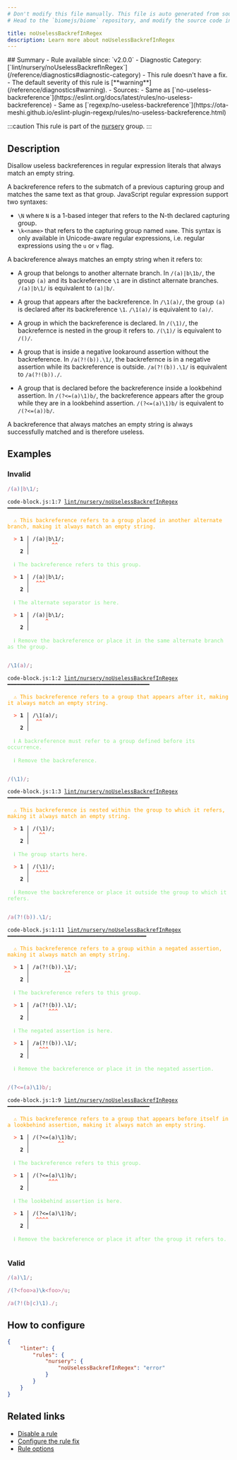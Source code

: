 ```yaml
---
# Don't modify this file manually. This file is auto generated from source, and you will lose your changes next time the website is built.
# Head to the `biomejs/biome` repository, and modify the source code in there.

title: noUselessBackrefInRegex
description: Learn more about noUselessBackrefInRegex
---
```


<Tabs>
<TabItem label="JavaScript (and super languages)" icon="seti:javascript">
## Summary
- Rule available since: `v2.0.0`
- Diagnostic Category: [`lint/nursery/noUselessBackrefInRegex`](/reference/diagnostics#diagnostic-category)
- This rule doesn't have a fix.
- The default severity of this rule is [**warning**](/reference/diagnostics#warning).
- Sources: 
  - Same as [`no-useless-backreference`](https://eslint.org/docs/latest/rules/no-useless-backreference)
  - Same as [`regexp/no-useless-backreference`](https://ota-meshi.github.io/eslint-plugin-regexp/rules/no-useless-backreference.html)

:::caution
This rule is part of the [nursery](/linter/rules/#nursery) group.
:::
## Description
Disallow useless backreferences in regular expression literals that always match an empty string.

A backreference refers to the submatch of a previous capturing group and matches the same text as that group.
JavaScript regular expression support two syntaxes:

- `\N` where `N` is a 1-based integer that refers to the N-th declared capturing group.
- `\k<name>` that refers to the capturing group named `name`.
This syntax is only available in Unicode-aware regular expressions,
i.e. regular expressions using the `u` or `v` flag.

A backreference always matches an empty string when it refers to:

- A group that belongs to another alternate branch.
In `/(a)|b\1b/`, the group `(a)` and its backreference `\1` are in distinct alternate branches.
`/(a)|b\1/` is equivalent to `(a)|b/`.


- A group that appears after the backreference.
In `/\1(a)/`, the group `(a)` is declared after its backreference `\1`.
`/\1(a)/` is equivalent to `(a)/`.


- A group in which the backreference is declared.
In `/(\1)/`, the backrefernce is nested in the group it refers to.
`/(\1)/` is equivalent to `/()/`.


- A group that is inside a negative lookaround assertion without the backreference.
In `/a(?!(b)).\1/`, the backrefernce is in a negative assertion while its backreference is outside.
`/a(?!(b)).\1/` is equivalent to `/a(?!(b))./`.


- A group that is declared before the backreference inside a lookbehind assertion.
In `/(?<=(a)\1)b/`, the backreference appears after the group while they are in a lookbehind assertion.
`/(?<=(a)\1)b/` is equivalent to `/(?<=(a))b/`.



A backreference that always matches an empty string is always successfully matched and is therefore useless.

## Examples

### Invalid

```js
/(a)|b\1/;
```

<pre class="language-text"><code class="language-text">code-block.js:1:7 <a href="https://biomejs.dev/linter/rules/no-useless-backref-in-regex">lint/nursery/noUselessBackrefInRegex</a> ━━━━━━━━━━━━━━━━━━━━━━━━━━━━━━━━━━━━━━━━━━━━━<br /><br />  <strong><span style="color: Orange;">⚠</span></strong> <span style="color: Orange;">This backreference refers to a group placed in another alternate branch, making it always match an empty string.</span><br />  <br />  <strong><span style="color: Tomato;">&gt;</span></strong> <strong>1 │ </strong>/(a)|b&#92;1/;<br />   <strong>   │ </strong>      <strong><span style="color: Tomato;">^</span></strong><strong><span style="color: Tomato;">^</span></strong><br />    <strong>2 │ </strong><br />  <br />  <strong><span style="color: lightgreen;">ℹ</span></strong> <span style="color: lightgreen;">The backreference refers to this group.</span><br />  <br />  <strong><span style="color: Tomato;">&gt;</span></strong> <strong>1 │ </strong>/(a)|b&#92;1/;<br />   <strong>   │ </strong> <strong><span style="color: Tomato;">^</span></strong><strong><span style="color: Tomato;">^</span></strong><strong><span style="color: Tomato;">^</span></strong><br />    <strong>2 │ </strong><br />  <br />  <strong><span style="color: lightgreen;">ℹ</span></strong> <span style="color: lightgreen;">The alternate separator is here.</span><br />  <br />  <strong><span style="color: Tomato;">&gt;</span></strong> <strong>1 │ </strong>/(a)|b&#92;1/;<br />   <strong>   │ </strong>    <strong><span style="color: Tomato;">^</span></strong><br />    <strong>2 │ </strong><br />  <br />  <strong><span style="color: lightgreen;">ℹ</span></strong> <span style="color: lightgreen;">Remove the backreference or place it in the same alternate branch as the group.</span><br />  <br /></code></pre>

```js
/\1(a)/;
```

<pre class="language-text"><code class="language-text">code-block.js:1:2 <a href="https://biomejs.dev/linter/rules/no-useless-backref-in-regex">lint/nursery/noUselessBackrefInRegex</a> ━━━━━━━━━━━━━━━━━━━━━━━━━━━━━━━━━━━━━━━━━━━━━<br /><br />  <strong><span style="color: Orange;">⚠</span></strong> <span style="color: Orange;">This backreference refers to a group that appears after it, making it always match an empty string.</span><br />  <br />  <strong><span style="color: Tomato;">&gt;</span></strong> <strong>1 │ </strong>/&#92;1(a)/;<br />   <strong>   │ </strong> <strong><span style="color: Tomato;">^</span></strong><strong><span style="color: Tomato;">^</span></strong><br />    <strong>2 │ </strong><br />  <br />  <strong><span style="color: lightgreen;">ℹ</span></strong> <span style="color: lightgreen;">A backreference must refer to a group defined before its occurrence.</span><br />  <br />  <strong><span style="color: lightgreen;">ℹ</span></strong> <span style="color: lightgreen;">Remove the backreference.</span><br />  <br /></code></pre>

```js
/(\1)/;
```

<pre class="language-text"><code class="language-text">code-block.js:1:3 <a href="https://biomejs.dev/linter/rules/no-useless-backref-in-regex">lint/nursery/noUselessBackrefInRegex</a> ━━━━━━━━━━━━━━━━━━━━━━━━━━━━━━━━━━━━━━━━━━━━━<br /><br />  <strong><span style="color: Orange;">⚠</span></strong> <span style="color: Orange;">This backreference is nested within the group to which it refers, making it always match an empty string.</span><br />  <br />  <strong><span style="color: Tomato;">&gt;</span></strong> <strong>1 │ </strong>/(&#92;1)/;<br />   <strong>   │ </strong>  <strong><span style="color: Tomato;">^</span></strong><strong><span style="color: Tomato;">^</span></strong><br />    <strong>2 │ </strong><br />  <br />  <strong><span style="color: lightgreen;">ℹ</span></strong> <span style="color: lightgreen;">The group starts here.</span><br />  <br />  <strong><span style="color: Tomato;">&gt;</span></strong> <strong>1 │ </strong>/(&#92;1)/;<br />   <strong>   │ </strong> <strong><span style="color: Tomato;">^</span></strong><strong><span style="color: Tomato;">^</span></strong><strong><span style="color: Tomato;">^</span></strong><strong><span style="color: Tomato;">^</span></strong><br />    <strong>2 │ </strong><br />  <br />  <strong><span style="color: lightgreen;">ℹ</span></strong> <span style="color: lightgreen;">Remove the backreference or place it outside the group to which it refers.</span><br />  <br /></code></pre>

```js
/a(?!(b)).\1/;
```

<pre class="language-text"><code class="language-text">code-block.js:1:11 <a href="https://biomejs.dev/linter/rules/no-useless-backref-in-regex">lint/nursery/noUselessBackrefInRegex</a> ━━━━━━━━━━━━━━━━━━━━━━━━━━━━━━━━━━━━━━━━━━━━<br /><br />  <strong><span style="color: Orange;">⚠</span></strong> <span style="color: Orange;">This backreference refers to a group within a negated assertion, making it always match an empty string.</span><br />  <br />  <strong><span style="color: Tomato;">&gt;</span></strong> <strong>1 │ </strong>/a(?!(b)).&#92;1/;<br />   <strong>   │ </strong>          <strong><span style="color: Tomato;">^</span></strong><strong><span style="color: Tomato;">^</span></strong><br />    <strong>2 │ </strong><br />  <br />  <strong><span style="color: lightgreen;">ℹ</span></strong> <span style="color: lightgreen;">The backreference refers to this group.</span><br />  <br />  <strong><span style="color: Tomato;">&gt;</span></strong> <strong>1 │ </strong>/a(?!(b)).&#92;1/;<br />   <strong>   │ </strong>     <strong><span style="color: Tomato;">^</span></strong><strong><span style="color: Tomato;">^</span></strong><strong><span style="color: Tomato;">^</span></strong><br />    <strong>2 │ </strong><br />  <br />  <strong><span style="color: lightgreen;">ℹ</span></strong> <span style="color: lightgreen;">The negated assertion is here.</span><br />  <br />  <strong><span style="color: Tomato;">&gt;</span></strong> <strong>1 │ </strong>/a(?!(b)).&#92;1/;<br />   <strong>   │ </strong>  <strong><span style="color: Tomato;">^</span></strong><strong><span style="color: Tomato;">^</span></strong><strong><span style="color: Tomato;">^</span></strong><br />    <strong>2 │ </strong><br />  <br />  <strong><span style="color: lightgreen;">ℹ</span></strong> <span style="color: lightgreen;">Remove the backreference or place it in the negated assertion.</span><br />  <br /></code></pre>

```js
/(?<=(a)\1)b/;
```

<pre class="language-text"><code class="language-text">code-block.js:1:9 <a href="https://biomejs.dev/linter/rules/no-useless-backref-in-regex">lint/nursery/noUselessBackrefInRegex</a> ━━━━━━━━━━━━━━━━━━━━━━━━━━━━━━━━━━━━━━━━━━━━━<br /><br />  <strong><span style="color: Orange;">⚠</span></strong> <span style="color: Orange;">This backreference refers to a group that appears before itself in a lookbehind assertion, making it always match an empty string.</span><br />  <br />  <strong><span style="color: Tomato;">&gt;</span></strong> <strong>1 │ </strong>/(?&lt;=(a)&#92;1)b/;<br />   <strong>   │ </strong>        <strong><span style="color: Tomato;">^</span></strong><strong><span style="color: Tomato;">^</span></strong><br />    <strong>2 │ </strong><br />  <br />  <strong><span style="color: lightgreen;">ℹ</span></strong> <span style="color: lightgreen;">The backreference refers to this group.</span><br />  <br />  <strong><span style="color: Tomato;">&gt;</span></strong> <strong>1 │ </strong>/(?&lt;=(a)&#92;1)b/;<br />   <strong>   │ </strong>     <strong><span style="color: Tomato;">^</span></strong><strong><span style="color: Tomato;">^</span></strong><strong><span style="color: Tomato;">^</span></strong><br />    <strong>2 │ </strong><br />  <br />  <strong><span style="color: lightgreen;">ℹ</span></strong> <span style="color: lightgreen;">The lookbehind assertion is here.</span><br />  <br />  <strong><span style="color: Tomato;">&gt;</span></strong> <strong>1 │ </strong>/(?&lt;=(a)&#92;1)b/;<br />   <strong>   │ </strong> <strong><span style="color: Tomato;">^</span></strong><strong><span style="color: Tomato;">^</span></strong><strong><span style="color: Tomato;">^</span></strong><strong><span style="color: Tomato;">^</span></strong><br />    <strong>2 │ </strong><br />  <br />  <strong><span style="color: lightgreen;">ℹ</span></strong> <span style="color: lightgreen;">Remove the backreference or place it after the group it refers to.</span><br />  <br /></code></pre>

### Valid

```js
/(a)\1/;
```

```js
/(?<foo>a)\k<foo>/u;
```

```js
/a(?!(b|c)\1)./;
```

## How to configure
```json title="biome.json"
{
	"linter": {
		"rules": {
			"nursery": {
				"noUselessBackrefInRegex": "error"
			}
		}
	}
}

```
## Related links

- [Disable a rule](/linter/#disable-a-rule)
- [Configure the rule fix](/linter#configure-the-rule-fix)
- [Rule options](/linter/#rule-options)

</TabItem>
</Tabs>

